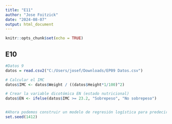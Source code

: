 ```yaml
---
title: "E11"
author: "Jose Foitzick"
date: "2024-08-07"
output: html_document
---
```


```r
knitr::opts_chunk$set(echo = TRUE)
```

## E10 


```r
#Datos 9 
datos = read.csv2("C:/Users/josef/Downloads/EP09 Datos.csv")

# Calcular el IMC
datos$IMC <- datos$Weight / ((datos$Height*1/100)^2)

# Crear la variable dicotómica EN (estado nutricional)
datos$EN <- ifelse(datos$IMC >= 23.2, "Sobrepeso", "No sobrepeso")


#Ahora podemos construir un modelo de regresión logística para predecir la variable EN, de acuerdo con las siguientes instrucciones:
set.seed(1412)




```
